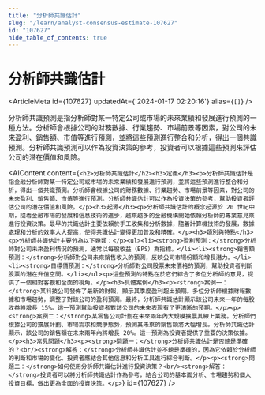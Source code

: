 ```yaml
---
title: "分析師共識估計"
slug: "/learn/analyst-consensus-estimate-107627"
id: "107627"
hide_table_of_contents: true
---
```



# 分析師共識估計

<ArticleMeta id={107627} updatedAt={'2024-01-17 02:20:16'} alias={`[]`} />
<div className='border-solid border-b border-t-0 my-4 border-[var(--ifm-color-gray-300)]' />

分析師共識預測是指分析師對某一特定公司或市場的未來業績和發展進行預測的一種方法。分析師會根據公司的財務數據、行業趨勢、市場前景等因素，對公司的未來盈利、銷售額、市值等進行預測，並將這些預測進行整合和分析，得出一個共識預測。分析師共識預測可以作為投資決策的參考，投資者可以根據這些預測來評估公司的潛在價值和風險。

<AIContent content={`<h2>分析師共識估計</h2><h3>定義</h3><p>分析師共識估計是指金融分析師對某一特定公司或市場的未來業績和發展進行預測，並將這些預測進行整合和分析，得出一個共識預測。分析師會根據公司的財務數據、行業趨勢、市場前景等因素，對公司的未來盈利、銷售額、市值等進行預測。分析師共識估計可以作為投資決策的參考，幫助投資者評估公司的潛在價值和風險。</p><h3>起源</h3><p>分析師共識估計的概念起源於 20 世紀中期，隨着金融市場的發展和信息技術的進步，越來越多的金融機構開始依賴分析師的專業意見來進行投資決策。最早的共識估計主要依賴於手工收集和分析數據，隨着計算機技術的發展，數據處理和分析的效率大大提高，使得共識估計變得更加普及和精確。</p><h3>類別與特點</h3><p>分析師共識估計主要分為以下幾類：</p><ul><li><strong>盈利預測：</strong>分析師對公司未來盈利情況的預測，通常以每股收益（EPS）為指標。</li><li><strong>銷售額預測：</strong>分析師對公司未來銷售收入的預測，反映公司市場份額和增長潛力。</li><li><strong>目標價預測：</strong>分析師對公司股票未來價格的預測，幫助投資者判斷股票的潛在升值空間。</li></ul><p>這些預測的特點在於它們綜合了多位分析師的意見，提供了一個相對客觀和全面的視角。</p><h3>具體案例</h3><p><strong>案例一：</strong>某科技公司發佈了最新的財報，顯示其季度盈利超出預期。多位分析師根據財報數據和市場趨勢，調整了對該公司的盈利預測。最終，分析師共識估計顯示該公司未來一年的每股收益將增長 15%。這一預測幫助投資者對該公司的未來表現有了更清晰的預期。</p><p><strong>案例二：</strong>某零售公司計劃在未來兩年內大規模擴展其線上業務。分析師們根據公司的擴展計劃、市場需求和競爭態勢，預測其未來的銷售額將大幅增長。分析師共識估計顯示，該公司的銷售額在未來兩年內將增長 20%。這一預測為投資者提供了重要的決策依據。</p><h3>常見問題</h3><p><strong>問題一：</strong>分析師共識估計是否總是準確的？<br/><strong>解答：</strong>分析師共識估計並不總是準確的，因為它依賴於分析師的判斷和市場的變化。投資者應結合其他信息和分析工具進行綜合判斷。</p><p><strong>問題二：</strong>如何使用分析師共識估計進行投資決策？<br/><strong>解答：</strong>投資者可以將分析師共識估計作為參考，結合公司的基本面分析、市場趨勢和個人投資目標，做出更為全面的投資決策。</p>`} id={107627} />
